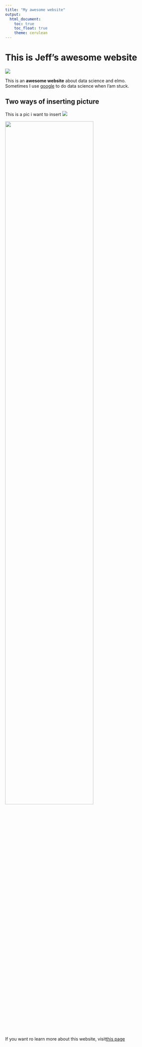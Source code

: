 ```yaml
---
title: "My awesome website"
output: 
  html_document:
    toc: true
    toc_float: true
    theme: cerulean
---
```


# This is Jeff's awesome website

![](https://media.giphy.com/media/drXGoW1iudhKw/giphy.gif)

This is an **awesome website** about data science and elmo.\
Sometimes I use [google](http://www.google.com/) to do data science when I'am stuck. 

## Two ways of inserting picture

This is a pic i want to insert
![](images/cat.jpg)

<img src = "images/cat.jpg" style = "width:75%">

If you want ro learn more about this website, visit[this page](about.html/)

